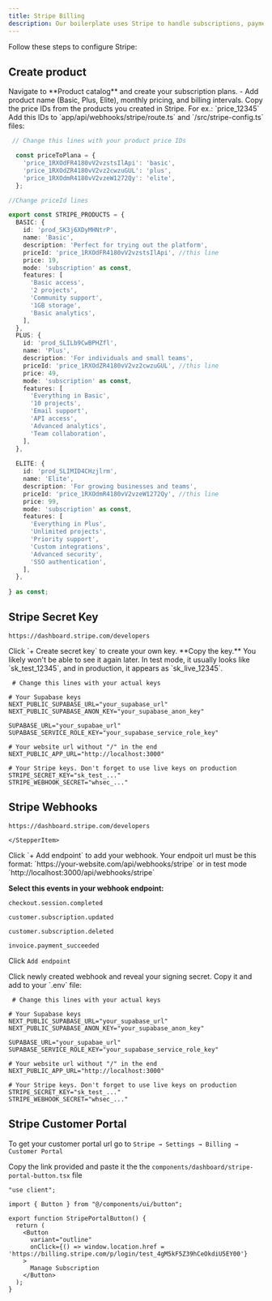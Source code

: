 ```yaml
---
title: Stripe Billing
description: Our boilerplate uses Stripe to handle subscriptions, payments, and billing logic seamlessly.
---
```


Follow these steps to configure Stripe:

## Create product

<Stepper>
  <StepperItem title="Go to Stripe Dashboard">
Navigate to **Product catalog** and create your subscription plans.
   - Add product name (Basic, Plus, Elite), monthly pricing, and billing intervals.
  </StepperItem>
  <StepperItem title="Navigate to newly created products">
Copy the price IDs from the products you created in Stripe. For ex.: `price_12345`

  </StepperItem>
  <StepperItem title="Add this prices to your code">
Add this IDs to `app/api/webhooks/stripe/route.ts` and `/src/stripe-config.ts` files:

```javascript:route.ts showLineNumbers {4-6}
 // Change this lines with your product price IDs

  const priceToPlana = {
    'price_1RXOdFR4180vV2vzstsIlApi': 'basic',
    'price_1RXOdZR4180vV2vz2cwzuGUL': 'plus',
    'price_1RXOdmR4180vV2vzeW1272Qy': 'elite',
  };
```

```javascript:stripe-config.ts 
//Change priceId lines

export const STRIPE_PRODUCTS = {
  BASIC: {
    id: 'prod_SK3j6XDyMHNtrP',
    name: 'Basic',
    description: 'Perfect for trying out the platform',
    priceId: 'price_1RXOdFR4180vV2vzstsIlApi', //this line
    price: 19,
    mode: 'subscription' as const,
    features: [
      'Basic access',
      '2 projects',
      'Community support',
      '1GB storage', 
      'Basic analytics',
    ],
  },
  PLUS: {
    id: 'prod_SLILb9CwBPHZfl',
    name: 'Plus',
    description: 'For individuals and small teams',
    priceId: 'price_1RXOdZR4180vV2vz2cwzuGUL', //this line
    price: 49,
    mode: 'subscription' as const,
    features: [
      'Everything in Basic',
      '10 projects',
      'Email support',
      'API access',
      'Advanced analytics',
      'Team collaboration',
    ],
  },
  
  ELITE: {
    id: 'prod_SLIMID4CHzjlrm',
    name: 'Elite',
    description: 'For growing businesses and teams',
    priceId: 'price_1RXOdmR4180vV2vzeW1272Qy', //this line
    price: 99,
    mode: 'subscription' as const,
    features: [
      'Everything in Plus',
      'Unlimited projects',
      'Priority support',
      'Custom integrations',
      'Advanced security',
      'SSO authentication',
    ],
  },
 
} as const;

```
  </StepperItem>
</Stepper>

## Stripe Secret Key

<Stepper>
  <StepperItem title="Naviagte to Stripe Dashboard → Developers">

   ```plaintext
  https://dashboard.stripe.com/developers
  ```
  </StepperItem>
  <StepperItem title="Go to API Keys">
Click `+ Create secret key` to create your own key. **Copy the key.** You likely won't be able to see it again later. In test mode, it usually looks like `sk_test_12345`, and in production, it appears as `sk_live_12345`.
  </StepperItem>
  <StepperItem title="Add your secret key to `.env` file in your code">

```javascript:.env showLineNumbers {14}
 # Change this lines with your actual keys

# Your Supabase keys
NEXT_PUBLIC_SUPABASE_URL="your_supabase_url"
NEXT_PUBLIC_SUPABASE_ANON_KEY="your_supabase_anon_key"

SUPABASE_URL="your_supabae_url"
SUPABASE_SERVICE_ROLE_KEY="your_supabase_service_role_key"

# Your website url without "/" in the end
NEXT_PUBLIC_APP_URL="http://localhost:3000"

# Your Stripe keys. Don't forget to use live keys on production
STRIPE_SECRET_KEY="sk_test_..."
STRIPE_WEBHOOK_SECRET="whsec_..."

```

  </StepperItem>
</Stepper>

## Stripe Webhooks

<Stepper>
  <StepperItem title="Naviagte to Stripe Dashboard → Developers">

   ```plaintext
  https://dashboard.stripe.com/developers
  ```
    </StepperItem>
   <StepperItem title="Go to Webhooks">
Click `+ Add endpoint` to add your webhook. Your endpoit url must be this format: `https://your-website.com/api/webhooks/stripe` or in test mode `http://localhost:3000/api/webhooks/stripe`

**Select this events in your webhook endpoint:**
```plaintext
checkout.session.completed
```
```plaintext
customer.subscription.updated
```
```plaintext
customer.subscription.deleted
```
```plaintext
invoice.payment_succeeded
```

Click `Add endpoint`


  </StepperItem>
  <StepperItem title="Get your webhook secret">
Click newly created webhook and reveal your signing secret. Copy it and add to your `.env` file:

```javascript:.env showLineNumbers {15}
 # Change this lines with your actual keys

# Your Supabase keys
NEXT_PUBLIC_SUPABASE_URL="your_supabase_url"
NEXT_PUBLIC_SUPABASE_ANON_KEY="your_supabase_anon_key"

SUPABASE_URL="your_supabae_url"
SUPABASE_SERVICE_ROLE_KEY="your_supabase_service_role_key"

# Your website url without "/" in the end
NEXT_PUBLIC_APP_URL="http://localhost:3000"

# Your Stripe keys. Don't forget to use live keys on production
STRIPE_SECRET_KEY="sk_test_..."
STRIPE_WEBHOOK_SECRET="whsec_..."

```

  </StepperItem>
</Stepper>

## Stripe Customer Portal

To get your customer portal url go to `Stripe → Settings → Billing → Customer Portal`

Copy the link provided and paste it the the `components/dashboard/stripe-portal-button.tsx` file

```javascript:stripe-portal-button.tsx showLineNumbers {9}
"use client";

import { Button } from "@/components/ui/button";

export function StripePortalButton() {
  return (
    <Button 
      variant="outline" 
      onClick={() => window.location.href = 'https://billing.stripe.com/p/login/test_4gM5kF5Z39hCeOkdiU5EY00'}
    >
      Manage Subscription
    </Button>
  );
} 

```